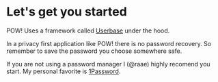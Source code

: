 # Let's get you started

POW! Uses a framework called
[Userbase](https://userbase.com/) under the hood.

<UserForm />

In a privacy first application like POW! there is no
password recovery. So remember to save the password you
choose somewhere safe.

If you are not using a password manager I (@raae) highly
recomend you start. My personal favorite is
[1Password](https://1password.com/).
